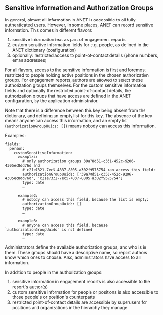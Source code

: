 
<Meta title="0. ANET Stories/Sensitive information and Authorization Groups" />

## Sensitive information and Authorization Groups

In general, almost all information in ANET is accessible to all fully authenticated users. However,
in some places, ANET can record sensitive information. This comes in different flavors:

1. sensitive information text as part of engagement reports
1. custom sensitive information fields for e.g. people, as defined in the ANET dictionary
   (configuration)
1. optionally: restricted access to point-of-contact details (phone numbers, email addresses)

For all flavors, access to the sensitive information is first and foremost restricted to people
holding active positions in the chosen authorization groups. For engagement reports, authors are
allowed to select these authorization groups themselves. For the custom sensitive information
fields and optionally the restricted point-of-contact details, the authorization groups that have
access are defined in the ANET configuration, by the application administrator.

Note that there is a difference between this key being absent from the dictionary, and defining an
empty list for this key. The absence of the key means anyone can access this information, and an
empty list (`authorizationGroupUuids: []`) means nobody can access this information.

Examples:

```
fields:
  person:
    customSensitiveInformation:
      example1:
        # only authorization groups 39a78d51-c351-452c-9206-4305ec8dd76d and
        # c21e7321-7ec5-4837-8805-a302f9575754 can access this field:
        authorizationGroupUuids: ['39a78d51-c351-452c-9206-4305ec8dd76d', 'c21e7321-7ec5-4837-8805-a302f9575754']
        type: date
        …

      example2:
        # nobody can access this field, because the list is empty:
        authorizationGroupUuids: []
        type: date
        …

      example3:
        # anyone can access this field, because `authorizationGroupUuids` is not defined
        type: date
        …
```

Administrators define the available authorization groups, and who is in them. These groups should
have a descriptive name, so report authors know which ones to choose. Also, administrators have
access to all information.

In addition to people in the authorization groups:
1. sensitive information in engagement reports is also accessible to the report's author(s)
1. custom sensitive information for people or positions is also accessible to those people's or
   position's counterparts
1. restricted point-of-contact details are accessible by superusers for positions and organizations
   in the hierarchy they manage
